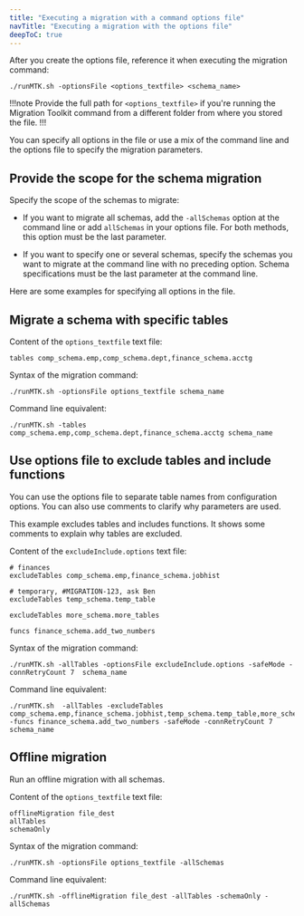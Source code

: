 ```yaml
---
title: "Executing a migration with a command options file"
navTitle: "Executing a migration with the options file"
deepToC: true
---
```


After you create the options file, reference it when executing the migration command:

```shell
./runMTK.sh -optionsFile <options_textfile> <schema_name>
```

!!!note
   Provide the full path for `<options_textfile>` if you're running the Migration Toolkit command from a different folder from where you stored the file.
!!!

You can specify all options in the file or use a mix of the command line and the options file to specify the migration parameters.

## Provide the scope for the schema migration 

Specify the scope of the schemas to migrate:

-   If you want to migrate all schemas, add the `-allSchemas` option at the command line or add `allSchemas` in your options file. For both methods, this option must be the last parameter.

-   If you want to specify one or several schemas, specify the schemas you want to migrate at the command line with no preceding option. Schema specifications must be the last parameter at the command line.

Here are some examples for specifying all options in the file.

## Migrate a schema with specific tables

Content of the `options_textfile` text file:

```
tables comp_schema.emp,comp_schema.dept,finance_schema.acctg
```

Syntax of the migration command:

```shell
./runMTK.sh -optionsFile options_textfile schema_name
```

Command line equivalent:

```shell
./runMTK.sh -tables comp_schema.emp,comp_schema.dept,finance_schema.acctg schema_name
```

## Use options file to exclude tables and include functions

You can use the options file to separate table names from configuration options.
You can also use comments to clarify why parameters are used.

This example excludes tables and includes functions.
It shows some comments to explain why tables are excluded.

Content of the `excludeInclude.options` text file:

```
# finances
excludeTables comp_schema.emp,finance_schema.jobhist

# temporary, #MIGRATION-123, ask Ben
excludeTables temp_schema.temp_table

excludeTables more_schema.more_tables

funcs finance_schema.add_two_numbers
```

Syntax of the migration command:

```shell
./runMTK.sh -allTables -optionsFile excludeInclude.options -safeMode -connRetryCount 7  schema_name
```

Command line equivalent:

```shell
./runMTK.sh  -allTables -excludeTables comp_schema.emp,finance_schema.jobhist,temp_schema.temp_table,more_schema.more_tables  -funcs finance_schema.add_two_numbers -safeMode -connRetryCount 7  schema_name
```

## Offline migration

Run an offline migration with all schemas.

Content of the `options_textfile` text file:

```
offlineMigration file_dest
allTables
schemaOnly
```

Syntax of the migration command:

```shell
./runMTK.sh -optionsFile options_textfile -allSchemas
```

Command line equivalent:

```shell
./runMTK.sh -offlineMigration file_dest -allTables -schemaOnly -allSchemas
```
